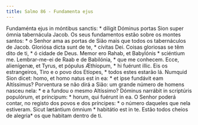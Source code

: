 ```yaml
---
title: Salmo 86 - Fundamenta ejus
---
```


<div class="grid grid-cols-2 gap-5">
  <span class="col-6 dropcaps text-justify">
    Fundaménta ejus in móntibus sanctis: * díligit Dóminus portas Sion super
    ómnia tabernácula Jacob.
  </span>
  <span class="col-6 dropcaps text-justify">
    Os seus fundamentos estão sobre os montes santos: * o Senhor ama as portas
    de Sião mais que todos os tabernáculos de Jacob.
  </span>
  <span class="col-6 text-justify">
    Gloriósa dicta sunt de te, * cívitas Dei.
  </span>
  <span class="col-6 text-justify">
    Coisas gloriosas se têm dito de ti, * ó cidade de Deus.
  </span>
  <span class="col-6 text-justify">
    Memor ero Rahab, et Babylónis * sciéntium me.
  </span>
  <span class="col-6 text-justify">
    Lembrar-me-ei de Raab e de Babilónia, * que me conhecem.
  </span>
  <span class="col-6 text-justify">
    Ecce, alienígenæ, et Tyrus, et pópulus Æthíopum, * hi fuérunt illic.
  </span>
  <span class="col-6 text-justify">
    Eis os estrangeiros, Tiro e o povo dos Etíopes, * todos estes estarão lá.
  </span>
  <span class="col-6 text-justify">
    Numquid Sion dicet: homo, et homo natus est in ea: * et ipse fundávit eam
    Altíssimus?
  </span>
  <span class="col-6 text-justify">
    Porventura se não dirá a Sião: um grande número de homens nasceu nela: * e a
    fundou o mesmo Altíssimo?
  </span>
  <span class="col-6 text-justify">
    Dóminus narrábit in scriptúris populórum, et príncipum: * horum, qui fuérunt
    in ea.
  </span>
  <span class="col-6 text-justify">
    O Senhor poderá contar, no registo dos povos e dos príncipes: * o número
    daqueles que nela estiveram.
  </span>
  <span class="col-6 text-justify">
    Sicut lætántium ómnium * habitátio est in te.
  </span>
  <span class="col-6 text-justify">
    Estão todos cheios de alegria* os que habitam dentro de ti.
  </span>
</div>
